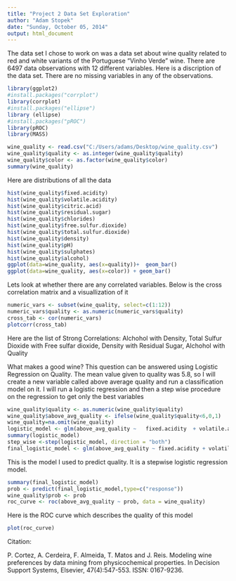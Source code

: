```yaml
---
title: "Project 2 Data Set Exploration"
author: "Adam Stopek"
date: "Sunday, October 05, 2014"
output: html_document
---
```

The data set I chose to work on was a data set about wine quality related to red and white variants of the Portuguese "Vinho Verde" wine. There are 6497 data observations with 12 different variables. Here is a discription of the data set. There are no missing variables in any of the observations.

```r
library(ggplot2)
#install.packages("corrplot")
library(corrplot)
#install.packages("ellipse")
library (ellipse)
#install.packages("pROC")
library(pROC)
library(MASS)

wine_quality <- read.csv("C:/Users/adams/Desktop/wine_quality.csv")
wine_quality$quality <- as.integer(wine_quality$quality)
wine_quality$color <- as.factor(wine_quality$color)
summary(wine_quality)

```
Here are distributions of all the data


```r
hist(wine_quality$fixed.acidity)
hist(wine_quality$volatile.acidity)
hist(wine_quality$citric.acid)
hist(wine_quality$residual.sugar)
hist(wine_quality$chlorides)
hist(wine_quality$free.sulfur.dioxide)
hist(wine_quality$total.sulfur.dioxide)
hist(wine_quality$density)
hist(wine_quality$pH)
hist(wine_quality$sulphates)
hist(wine_quality$alcohol)
ggplot(data=wine_quality, aes(x=quality))+  geom_bar()
ggplot(data=wine_quality, aes(x=color)) + geom_bar()
```



Lets look at whether there are any correlated variables. Below is the cross correlation matrix and a visuallization of it

```r
numeric_vars <- subset(wine_quality, select=c(1:12))
numeric_vars$quality <- as.numeric(numeric_vars$quality)
cross_tab <- cor(numeric_vars)
plotcorr(cross_tab)
````

Here are the list of Strong Correlations: Alchohol with Density, Total Sulfur Dioxide with Free sulfar dioxide, Density with Residual Sugar, Alchohol with Quality


What makes a good wine? This question can be answered using Logistic Regression on Quality. The mean value given to quality was 5.8, so I will create a new variable called above average quality and run a classification model on it. I will run a logistic regression and then a step wise procedure on the regression to get only the best variables
```r
wine_quality$quality <- as.numeric(wine_quality$quality)
wine_quality$above_avg_quality <- ifelse(wine_quality$quality<6,0,1)
wine_quality=na.omit(wine_quality)
logistic_model <- glm(above_avg_quality ~   fixed.acidity  + volatile.acidity + color +citric.acid + residual.sugar+ chlorides +  free.sulfur.dioxide + total.sulfur.dioxide + density + pH +  sulphates + alcohol , data = wine_quality, family="binomial")
summary(logistic_model)
step_wise <-step(logistic_model, direction = "both")
final_logistic_model <- glm(above_avg_quality ~ fixed.acidity + volatile.acidity + color + citric.acid + residual.sugar + free.sulfur.dioxide + total.sulfur.dioxide + density + pH + sulphates + alcohol,  data = wine_quality, family="binomial")
````
This is the model I used to predict quality. It is a stepwise logistic regression model.
```r

summary(final_logistic_model)
prob <- predict(final_logistic_model,type=c("response"))
wine_quality$prob <- prob
roc_curve <- roc(above_avg_quality ~ prob, data = wine_quality)
````
Here is the ROC curve which describes the quality of this model
```r
plot(roc_curve) 
````


Citation:

P. Cortez, A. Cerdeira, F. Almeida, T. Matos and J. Reis. 
  Modeling wine preferences by data mining from physicochemical properties.
  In Decision Support Systems, Elsevier, 47(4):547-553. ISSN: 0167-9236.